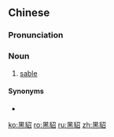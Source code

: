 {{also|黒貂}}
==Chinese==
{{zh-forms}}

===Pronunciation===
{{zh-pron
|m=hēidiāo
|c=hak1 diu1
|cat=n
}}

===Noun===
{{zh-noun}}

# [[sable]]

====Synonyms====
* {{zh-l|紫貂}}

{{zh-cat|Mammals}}

[[ko:黑貂]]
[[ro:黑貂]]
[[ru:黑貂]]
[[zh:黑貂]]